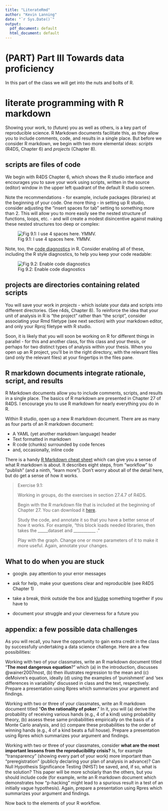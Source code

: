 ```yaml
---
title: "LiterateRmd"
author: "Kevin Lanning"
date: "`r Sys.Date()`"
output:
  pdf_document: default
  html_document: default
---
```

# (PART) Part III Towards data proficiency  {-}

In this part of the class we will get into the nuts and bolts of R.

# literate programming with R markdown

Showing your work, to (future) you as well as others, is a key part of reproducible science.  R Markdown documents facilitate this, as they allow you to include comments, code, and results in a single place.  But before we consider R markdown, we begin with two more elemental ideas: *scripts* (R4DS, Chapter 6) and *projects* (Chapter 8). 

## scripts are files of code

We begin with R4DS Chapter 6, which shows the R studio interface and encourages you to save your work using scripts, written in the source (editor) window in the upper left quadrant of the default R studio screen. 

Note the recommendations - for example, include packages (libraries) at the beginning of your code. One more thing - in setting up R studio, consider adjusting the "insert spaces for tab" setting to something more than 2. This will allow you to more easily see the nested structure of functions, loops, etc. - and will create a modest disincentive against making these nested structures too deep or complex:

![Fig 9.1: I use 4 spaces here. YMMV.](C:\Users\lanning\Dropbox\0DataSciLibArts\RStudioOptions.jpg)

Note, too, the [code diagnostics](https://support.rstudio.com/hc/en-us/articles/205753617-Code-Diagnostics) in R. Consider enabling all of these, including the R style diagnostics, to help you keep your code readable:

  ![Fig 9.2: Enable code diagnostics](C:\Users\lanning\Dropbox\0DataSciLibArts\codediagnostics.PNG)

## projects are directories containing related scripts

You will save your work in *projects* - which isolate your data and scripts into different directories. (See r4ds, Chapter 8). To reinforce the idea that your unit of analysis in R is "the project" rather than "the script", consider associating your Rmd filetype (see next section) with your markdown editor, and only your Rproj filetype with R studio.  

Soon, it is likely that you will soon be working on R for different things in parallel - for this and another class, for this class and your thesis, or perhaps for two distinct types of analysis within your thesis.  When you open up an R project, you'll be in the right directory, with the relevant files (and only the relevant files) at your fingertips in the files pane. 

## R markdown documents integrate rationale, script, and results

R Markdown documents allow you to include comments, scripts, and results in a single place.  The basics of R markdown are presented in Chapter 27 of R4DS.  I encourage you to use R markdown for nearly everything you do in R. 

Within R studio, open up a new R markdown document. There are as many as four parts of an R markdown document:

-   A YAML (yet another markdown language) header
-   Text formatted in markdown
-   R code (chunks) surrounded by code fences
-   and, occasionally, inline code

There is a handy [R Markdown cheat sheet](https://www.rstudio.com/wp-content/uploads/2015/02/rmarkdown-cheatsheet.pdf) which can give you a sense of what R markdown is about. It describes eight steps, from "workflow" to "publish" (and a ninth, "learn more").  Don't worry about all of the detail here, but do get a sense of how it works.

> Exercise 9.1:
>
> Working in groups, do the exercises in section 27.4.7 of R4DS.
>
> Begin with the R markdown file that is included at the beginning of Chapter 27. You can download it [here](https://raw.githubusercontent.com/hadley/r4ds/master/rmarkdown/diamond-sizes.Rmd).
>
> Study the code, and annotate it so that you have a better sense of how it works. For example, "this  block loads needed libraries, then takes the _____dataset and ___________ ."
>
> Play with the graph. Change one or more parameters of it to make it more useful.  Again, annotate your changes.

## What to do when you are stuck

- google. pay attention to your error messages

- ask for help, make your questions clear and reproducible (see R4DS Chapter 1)

- take a break, think outside the box and [kludge](https://www.google.com/search?newwindow=1&safe=active&rlz=1C1SQJL_enUS782US782&q=Dictionary#dobs=kludge) something together if you have to

- document your struggle and your cleverness for a future you



## appendix: a few possible data challenges

As you will recall, you have the opportunity to gain extra credit in the class by successfully undertaking a data science challenge.  Here are a few possibilities:

Working with two of your classmates, write an R markdown document titled "**The most dangerous equation**?" which (a) in the introduction, discusses @wainer2007most, (b) then illustrates regression to the mean and (c) deMoivre's equation, ideally (d) using the examples of 'punishment' and 'sex differences in variability' discussed in class and the text, respectively. Prepare a presentation using Rpres which summarizes your argument and findings. 

Working with two or three of your classmates, write an R markdown document titled "**On the rationality of poker**." In it, you will (a) derive the probability of receiving various hands (e.g., 4 of a kind) using probability theory, (b) assess these same probabilities empirically on the basis of a Monte Carlo analysis, and (c) compare these probabilities to the order of winning hands (e.g., 4 of a kind beats a full house). Prepare a presentation using Rpres which summarizes your argument and findings. 

Working with two or three of your classmates, consider **what are the most important lessons from the reproducibility crisis?**  Is, for example "transparency" (showing every part of your work) more important than "preregistration" (publicly declaring your plan of analysis in advance)? Can Null Hypothesis Significance Testing (NHST) be saved, and, if so, what is the solution?  This paper will be more scholarly than the others, but you should include code (for example, write an R markdown document which demonstrates how "p-hacking" might lead to a spurious result in a test of an initially vague hypothesis).  Again, prepare a presentation using Rpres which summarizes your argument and findings. 

Now back to the elements of your R workflow.